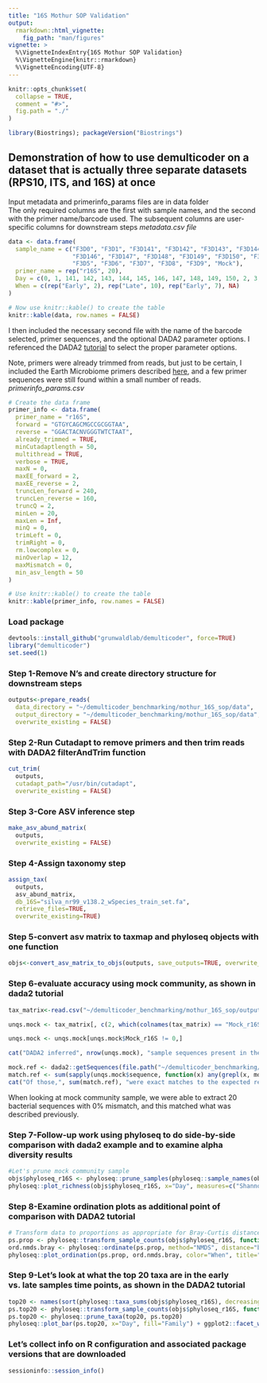 ```yaml
---
title: "16S Mothur SOP Validation"
output: 
  rmarkdown::html_vignette:
    fig_path: "man/figures"
vignette: >
  %\VignetteIndexEntry{16S Mothur SOP Validation}
  %\VignetteEngine{knitr::rmarkdown}
  %\VignetteEncoding{UTF-8}
---
```


```r
knitr::opts_chunk$set(
  collapse = TRUE,
  comment = "#>",
  fig.path = "./"
)

library(Biostrings); packageVersion("Biostrings")
```

## Demonstration of how to use demulticoder on a dataset that is actually three separate datasets (RPS10, ITS, and 16S) at once

Input metadata and primerinfo_params files are in data folder  
The only required columns are the first with sample names, and the second with the primer name/barcode used. The subsequent columns are user-specific columns for downstream steps
*metadata.csv file*
```r
data <- data.frame(
  sample_name = c("F3D0", "F3D1", "F3D141", "F3D142", "F3D143", "F3D144", "F3D145", 
                  "F3D146", "F3D147", "F3D148", "F3D149", "F3D150", "F3D2", "F3D3", 
                  "F3D5", "F3D6", "F3D7", "F3D8", "F3D9", "Mock"),
  primer_name = rep("r16S", 20),
  Day = c(0, 1, 141, 142, 143, 144, 145, 146, 147, 148, 149, 150, 2, 3, 5, 6, 7, 8, 9, NA),
  When = c(rep("Early", 2), rep("Late", 10), rep("Early", 7), NA)
)

# Now use knitr::kable() to create the table
knitr::kable(data, row.names = FALSE)
```

I then included the necessary second file with the name of the barcode selected, primer sequences, and the optional DADA2 parameter options. I referenced the DADA2 [tutorial](https://benjjneb.github.io/dada2/tutorial.html) to select the proper parameter options.  

Note, primers were already trimmed from reads, but just to be certain, I included the Earth Microbiome primers described [here](https://earthmicrobiome.org/protocols-and-standards/16s/), and a few primer sequences were still found within a small number of reads. 
*primerinfo_params.csv*
```r
# Create the data frame
primer_info <- data.frame(
  primer_name = "r16S",
  forward = "GTGYCAGCMGCCGCGGTAA",
  reverse = "GGACTACNVGGGTWTCTAAT",
  already_trimmed = TRUE,
  minCutadaptlength = 50,
  multithread = TRUE,
  verbose = TRUE,
  maxN = 0,
  maxEE_forward = 2,
  maxEE_reverse = 2,
  truncLen_forward = 240,
  truncLen_reverse = 160,
  truncQ = 2,
  minLen = 20,
  maxLen = Inf,
  minQ = 0,
  trimLeft = 0,
  trimRight = 0,
  rm.lowcomplex = 0,
  minOverlap = 12,
  maxMismatch = 0,
  min_asv_length = 50
)

# Use knitr::kable() to create the table
knitr::kable(primer_info, row.names = FALSE)
```

### Load package
```r
devtools::install_github("grunwaldlab/demulticoder", force=TRUE)
library("demulticoder")
set.seed(1)
```

### Step 1-Remove N's and create directory structure for downstream steps
```r
outputs<-prepare_reads(
  data_directory = "~/demulticoder_benchmarking/mothur_16S_sop/data", 
  output_directory = "~/demulticoder_benchmarking/mothur_16S_sop/data",
  overwrite_existing = FALSE)
```

### Step 2-Run Cutadapt to remove primers and then trim reads with DADA2 filterAndTrim function 
```r
cut_trim(
  outputs,
  cutadapt_path="/usr/bin/cutadapt",
  overwrite_existing = FALSE)
```

### Step 3-Core ASV inference step
```r
make_asv_abund_matrix(
  outputs,
  overwrite_existing = FALSE)
```

### Step 4-Assign taxonomy step
```r
assign_tax(
  outputs,
  asv_abund_matrix,
  db_16S="silva_nr99_v138.2_wSpecies_train_set.fa",
  retrieve_files=TRUE,
  overwrite_existing=TRUE)
```

### Step 5-convert asv matrix to taxmap and phyloseq objects with one function
```r
objs<-convert_asv_matrix_to_objs(outputs, save_outputs=TRUE, overwrite_existing = TRUE)
```

### Step 6-evaluate accuracy using mock community, as shown in dada2 tutorial
```r
tax_matrix<-read.csv("~/demulticoder_benchmarking/mothur_16S_sop/outputs/final_asv_abundance_matrix_r16S.csv")

unqs.mock <- tax_matrix[, c(2, which(colnames(tax_matrix) == "Mock_r16S"))]

unqs.mock <- unqs.mock[unqs.mock$Mock_r16S != 0,]

cat("DADA2 inferred", nrow(unqs.mock), "sample sequences present in the Mock community.\n")

mock.ref <- dada2::getSequences(file.path("~/demulticoder_benchmarking/mothur_16S_sop/data", "HMP_MOCK.v35.fasta"))
match.ref <- sum(sapply(unqs.mock$sequence, function(x) any(grepl(x, mock.ref))))
cat("Of those,", sum(match.ref), "were exact matches to the expected reference sequences.\n")
```

When looking at mock community sample, we were able to extract 20 bacterial sequences with 0% mismatch, and this matched what was described previously. 

### Step 7-Follow-up work using phyloseq to do side-by-side comparison with dada2 example and to examine alpha diversity results
```r
#Let's prune mock community sample
objs$phyloseq_r16S <- phyloseq::prune_samples(phyloseq::sample_names(objs$phyloseq_r16S) != "Mock_r16S", objs$phyloseq_r16S) # Remove mock sample
phyloseq::plot_richness(objs$phyloseq_r16S, x="Day", measures=c("Shannon", "Simpson"), color="When")
```

### Step 8-Examine ordination plots as additional point of comparison with DADA2 tutorial
```r
# Transform data to proportions as appropriate for Bray-Curtis distances
ps.prop <- phyloseq::transform_sample_counts(objs$phyloseq_r16S, function(otu) otu/sum(otu))
ord.nmds.bray <- phyloseq::ordinate(ps.prop, method="NMDS", distance="bray")
phyloseq::plot_ordination(ps.prop, ord.nmds.bray, color="When", title="Bray NMDS")
```

### Step 9-Let's look at what the top 20 taxa are in the early vs. late samples time points, as shown in the DADA2 tutorial
```r
top20 <- names(sort(phyloseq::taxa_sums(objs$phyloseq_r16S), decreasing=TRUE))[1:20]
ps.top20 <- phyloseq::transform_sample_counts(objs$phyloseq_r16S, function(OTU) OTU/sum(OTU))
ps.top20 <- phyloseq::prune_taxa(top20, ps.top20)
phyloseq::plot_bar(ps.top20, x="Day", fill="Family") + ggplot2::facet_wrap(~When, scales="free_x")
```

### Let's collect info on R configuration and associated package versions that are downloaded
```r
sessioninfo::session_info()
```